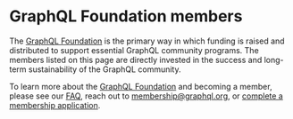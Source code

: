 
# GraphQL Foundation members

The [GraphQL Foundation](/foundation) is the primary way
in which funding is raised and distributed to support essential
GraphQL community programs. The members listed on this page are
directly invested in the success and long-term sustainability of the
GraphQL community.

To learn more about the [GraphQL Foundation](/foundation)
and becoming a member, please see our
[FAQ](/faq/foundation/), reach out to
membership@graphql.org,
or [complete a membership application](https://join.graphql.org).

<IframeResizer
  className="w-full mt-6"
  src="https://landscape.graphql.org/card-mode?category=graph-ql-foundation-member&grouping=category&embed=yes&style=borderless"
  heightCalculationMethod="lowestElement"
/>
